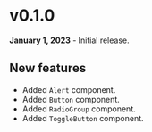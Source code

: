 # v0.1.0

**January 1, 2023** - Initial release.

## New features

- Added `Alert` component.
- Added `Button` component.
- Added `RadioGroup` component.
- Added `ToggleButton` component.
